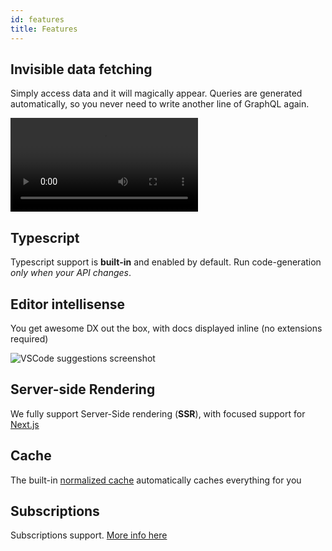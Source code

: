 ```yaml
---
id: features
title: Features
---
```


## Invisible data fetching

Simply access data and it will magically appear. Queries are generated automatically, so you never need to write another line of GraphQL again.

<video src="/video/invisible-data-fetching.mp4" autoPlay loop></video>

## Typescript

Typescript support is **built-in** and enabled by default. Run code-generation _only when your API changes_.

## Editor intellisense

You get awesome DX out the box, with docs displayed inline (no extensions required)

![VSCode suggestions screenshot](/img/intro/intellisense.png)

## Server-side Rendering

We fully support Server-Side rendering (**SSR**), with focused support for [Next.js](https://nextjs.org/)

## Cache

The built-in [normalized cache](/client/config#normalization) automatically caches everything for you

## Subscriptions

Subscriptions support. [More info here](/client/subscriptions)
